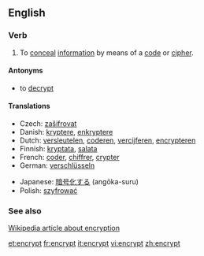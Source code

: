 ==English==

===Verb===
{{en-verb}}
# To [[conceal]] [[information]] by means of a [[code]] or [[cipher]]. 

====Antonyms====
*to [[decrypt]]

====Translations====
{{trans-top|to conceal information by means of a code or cipher}}
*Czech: [[zašifrovat]]
*Danish: [[kryptere]], [[enkryptere]]
*Dutch: [[versleutelen]], [[coderen]], [[vercijferen]], [[encrypteren]]
*Finnish: [[kryptata]], [[salata]]
*French: [[coder]], [[chiffrer]], [[crypter]]
*German: [[verschlüsseln]]
{{trans-mid}}
*Japanese: [[暗号化する]] (angōka-suru)
*Polish: [[szyfrować]]
{{trans-bottom}}


===See also===
[[w:Encryption|Wikipedia article about encryption]]

[[et:encrypt]]
[[fr:encrypt]]
[[it:encrypt]]
[[vi:encrypt]]
[[zh:encrypt]]
